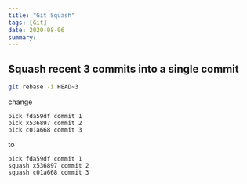 ```yaml
---
title: "Git Squash"
tags: [Git]
date: 2020-08-06
summary: 
---
```


## Squash recent 3 commits into a single commit

```Bash
git rebase -i HEAD~3
```

change

```git
pick fda59df commit 1
pick x536897 commit 2
pick c01a668 commit 3
```

to

```git
pick fda59df commit 1
squash x536897 commit 2
squash c01a668 commit 3
```